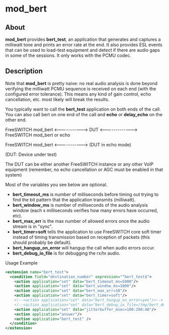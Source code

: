 
# mod_bert 

 

## About

**mod\_bert** provides **bert\_test**, an application that generates and captures a milliwatt tone and prints an error rate at the end. It also provides ESL events that can be used to load-test equipment and detect if there are audio gaps in some of the sessions. It only works with the PCMU codec.

## Description

Note that **mod\_bert** is pretty naive: no real audio analysis is done beyond verifying the milliwatt PCMU sequence is received on each end (with the configured error tolerance). This means any kind of gain control, echo cancellation, etc. most likely will break the results.

You typically want to call the **bert\_test** application on both ends of the call. You can also call bert on one end of the call and **echo** or **delay\_echo** on the other end.

FreeSWITCH mod\_bert \<-----------> DUT \<-------------> FreeSWITCH mod\_bert or echo

FreeSWITCH mod\_bert \<-----------> (DUT in echo mode)

(DUT: Device under test)

The DUT can be either another FreeSWITCH instance or any other VoIP equipment (remember, no echo cancellation or AGC must be enabled in that system)

Most of the variables you see below are optional.

* **bert\_timeout\_ms** is number of milliseconds before timing out trying to find the bit pattern that the application transmits (milliwatt).
* **bert\_window\_ms** is number of milliseconds of the audio analysis window (each x milliseconds verifies how many errors have occurred, etc).
* **bert\_max\_err** is the max number of allowed errors once the audio stream is in "sync".
* **bert\_timer=soft** tells the application to use FreeSWITCH core soft timer instead of timing transmission based on reception of packets (this should probably be default).
* **bert\_hangup\_on\_error** will hangup the call when audio errors occur.
* **bert\_debug\_io\_file** is for debugging the rx/tx audio.

  
Usage Example

```xml
<extension name="bert_test">
  <condition field="destination_number" expression="^bert_test$">
    <action application="set" data="bert_timeout_ms=5000"/>
    <action application="set" data="bert_window_ms=1000"/>
    <action application="set" data="bert_max_err=10"/>
    <action application="set" data="bert_timer=soft"/>
    <!--<action application="set" data="bert_hangup_on_error=yes"/>-->
    <!--<action application="set" data="bert_debug_io_file=/tmp/bert_debug_${uuid}"/>-->
    <action application="set" data="jitterbuffer_msec=100:200:40"/>
    <action application="answer"/>
    <action application="bert_test" />
  </condition>
</extension>
```


